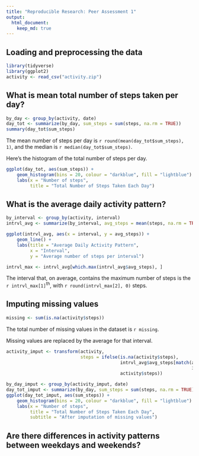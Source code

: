 ```yaml
---
title: "Reproducible Research: Peer Assessment 1"
output: 
  html_document:
    keep_md: true
---
```



## Loading and preprocessing the data
```r
library(tidyverse)
library(ggplot2)
activity <- read_csv("activity.zip")
```

## What is mean total number of steps taken per day?
```r
by_day <- group_by(activity, date)
day_tot <- summarize(by_day, sum_steps = sum(steps, na.rm = TRUE))
summary(day_tot$sum_steps)
```

The mean number of steps per day is `r round(mean(day_tot$sum_steps), 1)`, and
the median is `r median(day_tot$sum_steps)`.

Here's the histogram of the total number of steps per day.

```r
ggplot(day_tot, aes(sum_steps)) +
    geom_histogram(bins = 20, colour = "darkblue", fill = "lightblue") +
    labs(x = "Number of steps",
         title = "Total Number of Steps Taken Each Day")
```

## What is the average daily activity pattern?
```r
by_interval <- group_by(activity, interval)
intrvl_avg <- summarize(by_interval, avg_steps = mean(steps, na.rm = TRUE))
```

```r
ggplot(intrvl_avg, aes(x = interval, y = avg_steps)) +   
    geom_line() +  
    labs(title = "Average Daily Activity Pattern",
         x = "Interval",
         y = "Average number of steps per interval")
```

```r
intrvl_max <- intrvl_avg[which.max(intrvl_avg$avg_steps), ]
```

The interval that, on average, contains the maximum number of steps is the 
`r intrvl_max[1]`<sup>th</sup>, with `r round(intrvl_max[2], 0)` steps.

## Imputing missing values
```r
missing <- sum(is.na(activity$steps))
```

The total number of missing values in the dataset is `r missing`.

Missing values are replaced by the average for that interval.

```r
activity_imput <- transform(activity,
                            steps = ifelse(is.na(activity$steps),
                                           intrvl_avg$avg_steps[match(activity$interval,
                                                                      intrvl_avg$interval)],
                                           activity$steps))
```

```r
by_day_imput <- group_by(activity_imput, date)
day_tot_imput <- summarize(by_day, sum_steps = sum(steps, na.rm = TRUE))
ggplot(day_tot_imput, aes(sum_steps)) +
    geom_histogram(bins = 20, colour = "darkblue", fill = "lightblue") +
    labs(x = "Number of steps",
         title = "Total Number of Steps Taken Each Day",
         subtitle = "After imputation of missing values")
```


## Are there differences in activity patterns between weekdays and weekends?
